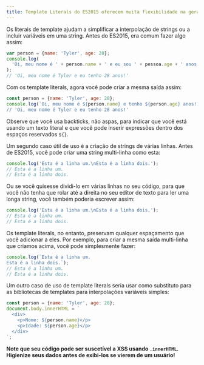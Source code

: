 ```yaml
---
title: Template Literals do ES2015 oferecem muita flexibilidade na geração de strings, você pode dar um exemplo?
---
```


Os literais de template ajudam a simplificar a interpolação de strings ou a incluir variáveis em uma string. Antes do ES2015, era comum fazer algo assim:

```js
var person = {name: 'Tyler', age: 28};
console.log(
  'Oi, meu nome é ' + person.name + ' e eu sou ' + pessoa.age + ' anos de idade!',
);
// 'Oi, meu nome é Tyler e eu tenho 28 anos!'
```

Com os template literals, agora você pode criar a mesma saída assim:

```js
const person = {name: 'Tyler', age: 28};
console.log(`Oi, meu nome é ${person.name} e tenho ${person.age} anos!);
// 'Oi, meu nome é Tyler e eu tenho 28 anos!'
```

Observe que você usa backticks, não aspas, para indicar que você está usando um texto literal e que você pode inserir expressões dentro dos espaços reservados `${}`.

Um segundo caso útil de uso é a criação de strings de várias linhas. Antes de ES2015, você pode criar uma string multi-linha como esta:

```js
console.log('Esta é a linha um.\nEsta é a linha dois.');
// Esta é a linha um.
// Esta é a linha dois.
```

Ou se você quisesse dividi-lo em várias linhas no seu código, para que você não tenha que rolar até a direita no seu editor de texto para ler uma longa string, você também poderia escrever assim:

```js
console.log('Esta é a linha um.\nEsta é a linha dois.');
// Esta é a linha um.
// Esta é a linha dois.
```

Os template literals, no entanto, preservam qualquer espaçamento que você adicionar a eles. Por exemplo, para criar a mesma saída multi-linha que criamos acima, você pode simplesmente fazer:

```js
console.log(`Esta é a linha um.
Esta é a linha dois.`);
// Esta é a linha um.
// Esta é a linha dois.
```

Um outro caso de uso de template literals seria usar como substituto para as bibliotecas de templates para interpolações variáveis simples:

```js
const person = {name: 'Tyler', age: 28};
document.body.innerHTML = `
  <div>
    <p>Nome: ${person.name}</p>
    <p>Idade: ${person.age}</p>
  </div>
`;
```

**Note que seu código pode ser suscetível a XSS usando `.innerHTML`. Higienize seus dados antes de exibi-los se vierem de um usuário!**
